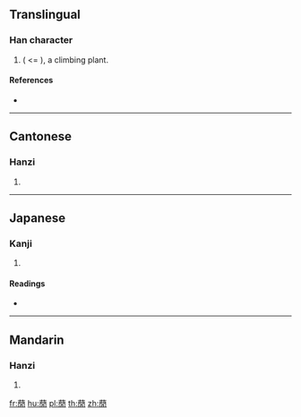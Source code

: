 {{character info/new}}
==Translingual==

===Han character===
{{Han char|rn=140|rad=艸|as=12|sn=18|four=44227|canj=TANB}}

# {{taxlink|Patrinia villosa|species|noshow=1}} ( <= {{taxlink|Valeriana villosa|species|noshow=1}}), a climbing plant.

====References====
* {{Han ref|kx=1057.350|dkj=31954|dj=1520.220|hdz=53297.120|uh=8551|ud=34129|bh=EB46|bd=60230}}

----

==Cantonese==

===Hanzi===
{{yue-hanzi|jyut=|y=gaan1}}

# {{defn|lang=yue|sort=艸12}}

----

==Japanese==

===Kanji===
{{ja-kanji|grade=|rs=艸12}}

# {{defn|lang=ja|sort=艸12}}

====Readings====
* {{ja-readings|on=[[かん]] (kan), [[げん]] (gen)|kun=[[ふじばかま]] (fujibakama)|nanori=}}

----

==Mandarin==

===Hanzi===
{{cmn-hanzi|pin=[[jiān]] ([[jian1]])|wg=chien<sup>1</sup>}}

# {{defn|lang=cmn|sort=艸12}}

[[fr:蕑]]
[[hu:蕑]]
[[pl:蕑]]
[[th:蕑]]
[[zh:蕑]]